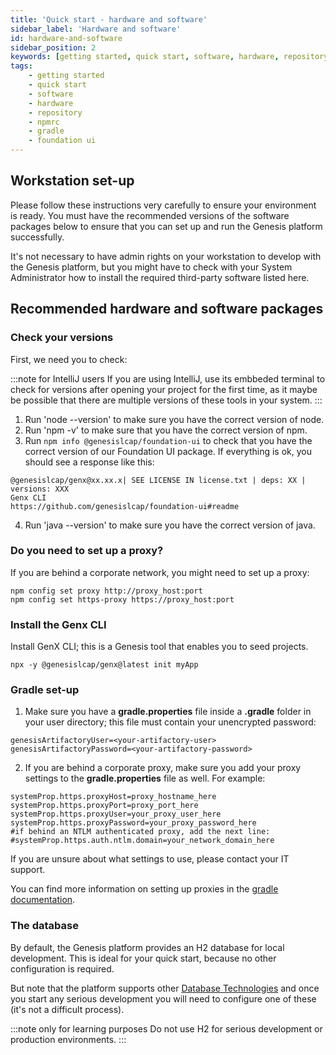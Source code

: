 ```yaml
---
title: 'Quick start - hardware and software'
sidebar_label: 'Hardware and software'
id: hardware-and-software
sidebar_position: 2
keywords: [getting started, quick start, software, hardware, repository, npmrc, gradle, foundation ui]
tags:
    - getting started
    - quick start
    - software
    - hardware
    - repository
    - npmrc
    - gradle
    - foundation ui
---
```




## Workstation set-up

Please follow these instructions very carefully to ensure your environment is ready. You must have the recommended versions of the software packages below to ensure that you can set up and run the Genesis platform successfully.

It's not necessary to have admin rights on your workstation to develop with the Genesis platform, but you might have to check with your System Administrator how to install the required third-party software listed here.

## Recommended hardware and software packages


<MinimumRequirement />

### Check your versions

First, we need you to check:

:::note for IntelliJ users
If you are using IntelliJ, use its embbeded terminal to check for versions after opening your project for the first time, as it maybe be possible that there are multiple versions of these tools in your system.
:::


1. Run 'node --version' to make sure you have the correct version of node.
2. Run 'npm -v' to make sure that you have the correct version of npm. 
3. Run `npm info @genesislcap/foundation-ui` to check that you have the correct version of our Foundation UI package. If everything is ok, you should see a response like this:

```terminal
@genesislcap/genx@xx.xx.x| SEE LICENSE IN license.txt | deps: XX | versions: XXX
Genx CLI
https://github.com/genesislcap/foundation-ui#readme
```

4. Run 'java --version' to make sure you have the correct version of java.

### Do you need to set up a proxy?
If you are behind a corporate network, you might need to set up a proxy:

```shell
npm config set proxy http://proxy_host:port
npm config set https-proxy https://proxy_host:port
```
### Install the Genx CLI
Install GenX CLI; this is a Genesis tool that enables you to seed projects.

```terminal
npx -y @genesislcap/genx@latest init myApp
```

<!-- NO EDIT (NEXT 4 LINES) -->

<InsecureFlag />

### Gradle set-up

1. Make sure you have a **gradle.properties** file inside a **.gradle** folder in your user directory; this file must contain your unencrypted password:

```shell
genesisArtifactoryUser=<your-artifactory-user>
genesisArtifactoryPassword=<your-artifactory-password>
```

2. If you are behind a corporate proxy, make sure you add your proxy settings to the **gradle.properties** file as well. For example:

```shell
systemProp.https.proxyHost=proxy_hostname_here
systemProp.https.proxyPort=proxy_port_here
systemProp.https.proxyUser=your_proxy_user_here
systemProp.https.proxyPassword=your_proxy_password_here
#if behind an NTLM authenticated proxy, add the next line:
#systemProp.https.auth.ntlm.domain=your_network_domain_here
```

If you are unsure about what settings to use, please contact your IT support.

You can find more information on setting up proxies in the [gradle documentation](https://docs.gradle.org/current/userguide/build_environment.html#sec:accessing_the_web_via_a_proxy).

### The database

By default, the Genesis platform provides an H2 database for local development. This is ideal for your quick start, because no other configuration is required.

But note that the platform supports other [Database Technologies](../../../database/database-technology/overview/) and once you start any serious development you will need to configure one of these (it's not a difficult process).

:::note only for learning purposes
Do not use H2 for serious development or production environments.
:::
